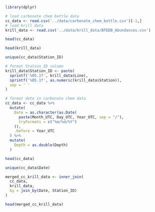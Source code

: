 ```r
library(dplyr)
```

```r
# load carbonate chem bottle data
cc_data <- read.csv('../data/carbonate_chem_bottle.csv')[-1,]
# load krill data
krill_data <- read.csv('../data/krill_data/BTEDB_Abundances.csv')
```

```r
head(cc_data)
```

```r
head(krill_data)
```

```r
unique(cc_data$Station_ID)
```


```r
# format Station_ID column
krill_data$Station_ID <- paste(
  sprintf('%05.1f', krill_data$Line),
  sprintf('%05.1f', as.numeric(krill_data$Station)),
  sep = ' '
)
```


```r
# format date in carbonate chem data
cc_data <- cc_data %>%
  mutate(
    Date = as.character(as.Date(
      paste(Month_UTC, Day_UTC, Year_UTC, sep = "/"),
      tryFormats = c("%m/%d/%Y")
    )),
    .before = Year_UTC
  ) %>%
  mutate(
    Depth = as.double(Depth)
  )
```

```r
head(cc_data)
```

```r
unique(cc_data$Date)
```


```r
merged_cc_krill_data <- inner_join(
  cc_data,
  krill_data,
  by = join_by(Date, Station_ID)
)
```

```r
head(merged_cc_krill_data)
```

